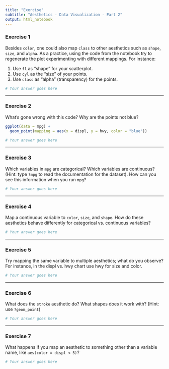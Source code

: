 ```yaml
---
title: "Exercise"
subtitle: "Aesthetics - Data Visualization - Part 2"
output: html_notebook
---
```


### Exercise 1
Besides `color`, one could also map `class` to other aesthetics such as `shape`, `size`, and `alpha`. As a practice, using the code from the notebook try to regenerate the plot experimenting with different mappings. For instance:

1. Use `fl` as "shape" for your scatterplot.
2. Use `cyl` as the "size" of your points.
3. Use `class` as "alpha" (transparency) for the points.

```r
# Your answer goes here 
```

----

### Exercise 2
What's gone wrong with this code? Why are the points not blue?

```r
ggplot(data = mpg) + 
  geom_point(mapping = aes(x = displ, y = hwy, color = "blue"))
```

```r
# Your answer goes here
```

----

### Exercise 3
Which variables in `mpg` are categorical? Which variables are continuous? (Hint: type `?mpg` to read the documentation for the dataset). How can you see this information when you run `mpg`?

```r
# Your answer goes here
```

----

### Exercise 4
Map a continuous variable to `color`, `size`, and `shape`. How do these aesthetics behave differently for categorical vs. continuous variables?

```r
# Your answer goes here
```

----

### Exercise 5
Try mapping the same variable to multiple aesthetics; what do you observe? For instance, in the displ vs. hwy chart use hwy for size and color.

```r
# Your answer goes here
```

----

### Exercise 6
What does the `stroke` aesthetic do? What shapes does it work with? (Hint: use `?geom_point`)

```r
# Your answer goes here
```

----

### Exercise 7
What happens if you map an aesthetic to something other than a variable name, like `aes(color = displ < 5)`?

```r
# Your answer goes here
```
